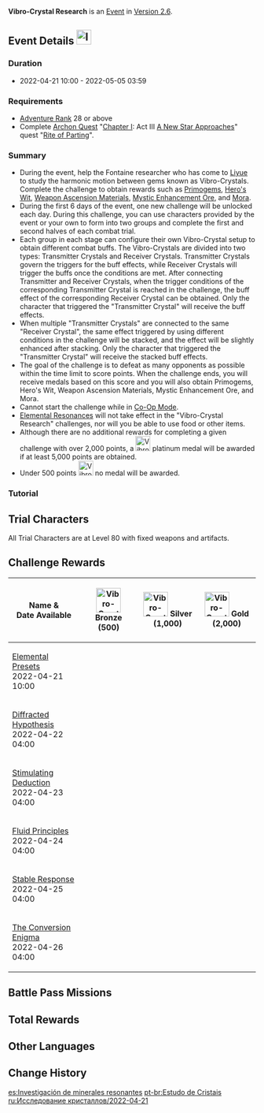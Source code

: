 {{EventTabs
|rootpage = Vibro-Crystal/2022-04-21
|subpage1 = Characters
|subpage2 = Harmonics Research Facility
}}
{{Event
|name              = Vibro-Crystal Research
|image             = Vibro-Crystal Research.png
|type              = In-Game
|type2             = Trial
|time_known        = yes
|time_start        = 2022-04-21 10:00:00
|time_end          = 2022-05-05 03:59:59
|link              = https://www.hoyolab.com/article/4327864
|link2             = https://www.hoyolab.com/article/4344104
}}
{{Description|A researcher from [[Fontaine]] is presently on the outskirts of [[The Chasm]], studying the harmonic motion between gems known as Vibro-Crystals.<br />Connect Transmitter and Receiver Crystals and attempt to produce various effects that will allow you to defeat your foes with ease!}}
'''Vibro-Crystal Research''' is an [[Event]] in [[Version 2.6]].

==Event Details [[File:Icon Harmonics Research Facility.svg|30x30px]]==
===Duration===
* 2022-04-21 10:00 - 2022-05-05 03:59

===Requirements===
* [[Adventure Rank]] 28 or above
* Complete [[Archon Quest]] "[[Chapter I]]: Act III [[A New Star Approaches]]" quest "[[The Fond Farewell|Rite of Parting]]".

===Summary===
* During the event, help the Fontaine researcher who has come to [[Liyue]] to study the harmonic motion between gems known as Vibro-Crystals. Complete the challenge to obtain rewards such as [[Primogem]]s, [[Hero's Wit]], [[Weapon Ascension Materials]], [[Mystic Enhancement Ore]], and [[Mora]].
* During the first 6 days of the event, one new challenge will be unlocked each day. During this challenge, you can use characters provided by the event or your own to form into two groups and complete the first and second halves of each combat trial.
* Each group in each stage can configure their own Vibro-Crystal setup to obtain different combat buffs. The Vibro-Crystals are divided into two types: Transmitter Crystals and Receiver Crystals. Transmitter Crystals govern the triggers for the buff effects, while Receiver Crystals will trigger the buffs once the conditions are met. After connecting Transmitter and Receiver Crystals, when the trigger conditions of the corresponding Transmitter Crystal is reached in the challenge, the buff effect of the corresponding Receiver Crystal can be obtained. Only the character that triggered the "Transmitter Crystal" will receive the buff effects.
* When multiple "Transmitter Crystals" are connected to the same "Receiver Crystal", the same effect triggered by using different conditions in the challenge will be stacked, and the effect will be slightly enhanced after stacking. Only the character that triggered the "Transmitter Crystal" will receive the stacked buff effects.
* The goal of the challenge is to defeat as many opponents as possible within the time limit to score points. When the challenge ends, you will receive medals based on this score and you will also obtain Primogems, Hero's Wit, Weapon Ascension Materials, Mystic Enhancement Ore, and Mora.
* Cannot start the challenge while in [[Co-Op Mode]].
* [[Elemental Resonance]]s will not take effect in the "Vibro-Crystal Research" challenges, nor will you be able to use food or other items.
* Although there are no additional rewards for completing a given challenge with over 2,000 points, a [[File:Vibro-Crystal Research Medal 4.png|30px]] platinum medal will be awarded if at least 5,000 points are obtained.
* Under 500 points [[File:Vibro-Crystal Research Medal 0.png|30px]] no medal will be awarded.

===Tutorial===
{{Tutorial
|image1 = Tutorial Vibro-Crystal Research 1.png
|text1  = During the "Vibro-Crystal Research" event, you must split your characters into {{Color|help|2 parties}} for the challenge. Before you start combat, you may equip each party with a Vibro-Crystal Harmonics Schema. Combine {{Color|help|Transmitter Crystals and Receiver Crystals to obtain different combat buffs.}}
|image2 = Tutorial Vibro-Crystal Research 2.png
|text2  = {{Color|help|Each Transmitter Crystal can only project its radiation upon one Receiver Crystal, but each Receiver can receive transmissions from 3 Transmitters.}} Using different Transmitter Crystals to trigger Receivers will increase their effects. Check the Vibro-Crystal Harmonics description to see the extent to which these buffs may extend.
|image3 = Tutorial Vibro-Crystal Research 3.png
|text3  = As the challenge proceeds, {{Color|help|successfully triggering the harmonic response between Transmitter and Receiver Crystals}} will accrue Harmonic Points. When these points reach a certain amount, the Harmonic Strength will increase, granting characters combat buffs: {{Color|help|all party members' CRIT DMG will be increased}}. However, if you do not trigger a harmonic response within a certain time period, the Harmonic Strength you have gained will fade...
|image4 = Tutorial Vibro-Crystal Research 4.png
|text4  = During this challenge, you must {{Color|help|defeat opponents that constantly emerge to obtain points within the allotted time}}. Of those opponents, Nemeses will provide more points. Once the challenge ends, you will gain different insignias based on the number of points you gained.
}}

==Trial Characters==
{{Main|Vibro-Crystal/2022-04-21/Characters}}
All Trial Characters are at Level 80 with fixed weapons and artifacts.

==Challenge Rewards==
{{main|Vibro-Crystal/2022-04-21/Harmonics Research Facility}}
{| class="article-table"
! Name &<br />Date Available
! [[File:Vibro-Crystal Research Medal 1.png|50px]] Bronze (500)
! [[File:Vibro-Crystal Research Medal 2.png|50px]] Silver (1,000)
! [[File:Vibro-Crystal Research Medal 3.png|50px]] Gold (2,000)
|-
| [[Vibro-Crystal Research/Harmonics Research Facility#Elemental Presets|Elemental Presets]]<br />2022-04-21 10:00
| {{Card|Primogem|70}}{{Card|Mora|20,000}}{{Card|Lustrous Stone from Guyun|2}}
| {{Card|Mora|20,000}}{{Card|Hero's Wit|2}}{{Card|Luminous Sands from Guyun|5}}
| {{Card|Mora|20,000}}{{Card|Mystic Enhancement Ore|3}}
|-
| [[Vibro-Crystal Research/Harmonics Research Facility#Diffracted Hypothesis|Diffracted Hypothesis]]<br />2022-04-22 04:00
| {{Card|Primogem|70}}{{Card|Mora|20,000}}{{Card|Mist Veiled Mercury Elixir|2}}
| {{Card|Mora|20,000}}{{Card|Hero's Wit|2}}{{Card|Mist Veiled Lead Elixir|5}}
| {{Card|Mora|20,000}}{{Card|Mystic Enhancement Ore|3}}
|-
| [[Vibro-Crystal Research/Harmonics Research Facility#Stimulating Deduction|Stimulating Deduction]]<br />2022-04-23 04:00
| {{Card|Primogem|70}}{{Card|Mora|20,000}}{{Card|Piece of Aerosiderite|2}}
| {{Card|Mora|20,000}}{{Card|Hero's Wit|2}}{{Card|Grain of Aerosiderite|5}}
| {{Card|Mora|20,000}}{{Card|Mystic Enhancement Ore|3}}
|-
| [[Vibro-Crystal Research/Harmonics Research Facility#Fluid Principles|Fluid Principles]]<br />2022-04-24 04:00
| {{Card|Primogem|70}}{{Card|Mora|20,000}}{{Card|Lustrous Stone from Guyun|2}}
| {{Card|Mora|20,000}}{{Card|Hero's Wit|2}}{{Card|Luminous Sands from Guyun|5}}
| {{Card|Mora|20,000}}{{Card|Mystic Enhancement Ore|3}}
|-
| [[Vibro-Crystal Research/Harmonics Research Facility#Stable Response|Stable Response]]<br />2022-04-25 04:00
| {{Card|Primogem|70}}{{Card|Mora|20,000}}{{Card|Mist Veiled Mercury Elixir|2}}
| {{Card|Mora|20,000}}{{Card|Hero's Wit|2}}{{Card|Mist Veiled Lead Elixir|5}}
| {{Card|Mora|20,000}}{{Card|Mystic Enhancement Ore|3}}
|-
| [[Vibro-Crystal Research/Harmonics Research Facility#The Conversion Enigma|The Conversion Enigma]]<br />2022-04-26 04:00
| {{Card|Primogem|70}}{{Card|Mora|20,000}}{{Card|Piece of Aerosiderite|2}}
| {{Card|Mora|20,000}}{{Card|Hero's Wit|2}}{{Card|Grain of Aerosiderite|5}}
| {{Card|Mora|20,000}}{{Card|Mystic Enhancement Ore|3}}
|}

==Battle Pass Missions==
{{Battle Pass Missions
|name     = Luxuriant Vibrance
|mission1 = {{Color|[Event]}} Obtain a total of 6,000 points during the "Vibro-Crystal Research" event
|exp1     = 2,250
}}

==Total Rewards==
{{Event Rewards
|Primogem = 420
|Mora = 370,000
|Hero's Wit = 12
|Adventurer's Experience = 4
|Mystic Enhancement Ore = 18
|Grain of Aerosiderite = 10
|Piece of Aerosiderite = 4
|Mist Veiled Lead Elixir = 10
|Mist Veiled Mercury Elixir = 4
|Luminous Sands from Guyun = 10
|Lustrous Stone from Guyun = 4
|sort = Primogem,Mora,Hero's Wit,Adventurer's Experience,Mystic Enhancement Ore,Piece of Aerosiderite,Mist Veiled Mercury Elixir,Lustrous Stone from Guyun,Grain of Aerosiderite,Mist Veiled Lead Elixir,Luminous Sands from Guyun
}}

==Other Languages==
{{Other Languages
|en      = Vibro-Crystal Research
|zhs     = 振晶的研究
|zhs_rm  = Zhènjīng de Yánjiū
|zht     = 振晶的研究
|zht_rm  = Zhènjīng de Yánjiù
|zh_tl   = Vibration Crystal Research
|ja      = 振晶の研究
|ja_rm   = Shinshou no Kenkyuu{{Assumed}}
|ja_tl   = Vibration Crystal Research
|ko      = {{tt|진동|振動}} {{tt|수정|水晶}} {{tt|연구|硏究}}
|ko_rm   = Jindong Sujeong Yeon'gu
|ko_tl   = Vibration Crystal Research
|es      = Investigación de minerales resonantes
|es_tl   = Investigation of Resounding Minerals
|fr      = Cristaulogie
|fr_tl   = Crystalogy
|ru      = Исследование кристаллов
|ru_tl   = Crystal Research
|th      = วิจัยผลึก
|th_rm   = Wichai Phluek
|th_tl   = Crystal Research
|vi      = {{tt|Nghiên Cứu|研究}} Pha Lê
|vi_tl   = Crystal Research
|de      = Kristallseminar
|de_tl   = Crystal Seminar
|id      = Penelitian Kristal Resonansi
|id_tl   = Crystal Resonance Research
|pt      = Estudo de Cristais
|pt_tl   = 
|tr      = İletici Kristal Araştırması
|tr_tl   = 
|it      = Ricerca di Vibrocristalli
|it_tl   = 
}}

==Change History==
{{Change History|2.6}}

[[es:Investigación de minerales resonantes]]
[[pt-br:Estudo de Cristais]]
[[ru:Исследование кристаллов/2022-04-21]]
